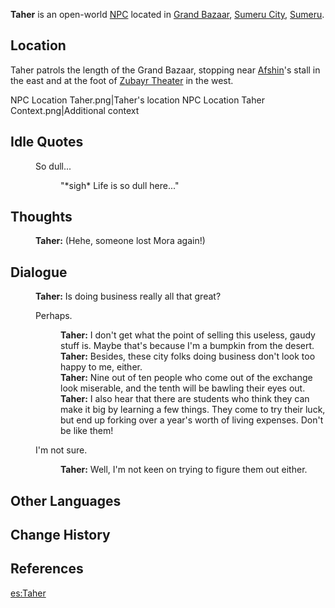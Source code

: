 {{Character Infobox
|type             = Open-World NPC
|image            = NPC Taher.png
|region           = Sumeru
|location         = Sumeru
|affiliation      = Corps of Thirty
|title            = Mercenary, Corps of Thirty
|dialoguereward   = 
|ancestry         = <!-- Clan/family -->
|father           = 
|mother           = 
|spouse           = 
|sibling          = 
|child            = 
|relative         = 
|voiceEN          = [https://www.brienneolvera.com/home Brienne Olvera]<ref name="BrienneOlvera">Twitter: [https://twitter.com/BrienneOlvera/status/1562489917435183104 EN VA Self Announcement] ([https://web.archive.org/web/20221118214234/https://twitter.com/BrienneOlvera/status/1562489917435183104 Archived])</ref>
|voiceCN          = 
|voiceJP          = 
}}
'''Taher''' is an open-world [[NPC]] located in [[Grand Bazaar]], [[Sumeru City]], [[Sumeru]].
==Location==
Taher patrols the length of the Grand Bazaar, stopping near [[Afshin]]'s stall in the east and at the foot of [[Zubayr Theater]] in the west. 
<gallery>
NPC Location Taher.png|Taher's location
NPC Location Taher Context.png|Additional context
</gallery>
<!--
==Profile==
''(To be added.)''

===Appearance===
''(To be added.)''

==Quests and Events==
{{Quests and Events}}
-->
==Idle Quotes==
{{Dialogue Start}}
: {{DIcon|Idle}} So dull...
:: {{A|VO Taher 01.ogg}} "*sigh* Life is so dull here..."
{{Dialogue End}}

==Thoughts==
{{All Schemes to Know Explanation|name=Taher}}
:{{A|VO Taher All Schemes to Know 01.ogg}} '''Taher:''' (Hehe, someone lost Mora again!)

==Dialogue==
{{Dialogue Start}}
:'''Taher:''' Is doing business really all that great?
:{{DIcon}} Perhaps.
::'''Taher:''' I don't get what the point of selling this useless, gaudy stuff is. Maybe that's because I'm a bumpkin from the desert.
::'''Taher:''' Besides, these city folks doing business don't look too happy to me, either.
::'''Taher:''' Nine out of ten people who come out of the exchange look miserable, and the tenth will be bawling their eyes out.
::'''Taher:''' I also hear that there are students who think they can make it big by learning a few things. They come to try their luck, but end up forking over a year's worth of living expenses. Don't be like them!
:{{DIcon}} I'm not sure.
::'''Taher:''' Well, I'm not keen on trying to figure them out either.
{{Dialogue End}}
<!--
==Event Dialogue==
===Event Name===
{{Dialogue Start}}
:'''{{subst:PAGENAME}}:'''
{{Dialogue End}}

==Trivia==
* 
-->

==Other Languages==
{{Other Languages
|default_hidden = 1
|en      = Taher
|zhs     = 塔希尔
|zhs_rm  = Tǎxī'ěr
|zht     = 塔希爾
|zht_rm  = Tǎxī'ěr
|ja      = タヘル
|ja_rm   = Taheru
|ko      = 타헤르
|es      = Taher
|fr      = Taher
|ru      = Тахер
|th      = Taher
|vi      = Taher
|de      = Taher
|id      = Taher
|pt      = Taher
|tr      = Taher
|it      = Taher
}}

==Change History==
{{Change History|3.0}}

==References==
{{Reflist}}

[[es:Taher]]